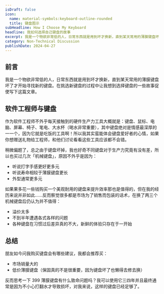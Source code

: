 ```yaml
---
isDraft: false
icon:
  name: material-symbols:keyboard-outline-rounded
  title: 键盘图示
subHeadline: How I Choose My Keyboard
headline: 我如何选择自己键盘的故事
excerpt: 我是一个物欲非常低的人，日常东西就是用到坏才换新，直到某天常用的薄膜键盘坏了才开始寻找新的键盘。在挑选新键盘的过程中让我想到选择键盘的一些故事促使写下这篇文章。作为软件工程师不外乎每天接触到的硬件生产力工具大概就是：键盘、鼠标、电脑、屏幕、椅子、笔电、大水杯（喝水非常重要），其中键盘绝对是情感最深厚的一一个。
category: Non-Technical Discussion
publishDate: 2024-04-27
---
```


## 前言

我是一个物欲非常低的人，日常东西就是用到坏才换新，直到某天常用的薄膜键盘坏了才开始寻找新的键盘。在挑选新键盘的过程中让我想到选择键盘的一些故事促使写下这篇文章。

## 软件工程师与键盘

作为软件工程师不外乎每天接触到的硬件生产力工具大概就是：键盘、鼠标、电脑、屏幕、椅子、笔电、大水杯（喝水非常重要），其中键盘绝对是情感最深厚的一一个，因为它就是吃饭的工具啊！所以我其实蛮能体会键盘爱好者的心情，如果你想赠送礼物给工程师，和他们讨论看看这些工具应该都不会错。

稍微偏题了，总之由于键盘坏掉，我也好奇不同键盘对于生产力究竟有没有差，所以也买过几次「机械键盘」，原因不外乎是因为：

- 听说打字手感更好更多元
- 听说寿命相较于薄膜键盘更长
- 外型通常更多元

如果果多花一些钱购买一个美观耐用的键盘来提升效率那也是值得的，但在我的经历来说并非如此……反而察觉很多都是市场为了销售而包装的话术，在换了两三个机械键盘后仍认为并不值得：

- 溢价太多
- 不到半年遭遇各式各样的问题
- 各种键盘在习惯过后差异真的不大，新鲜的体验只存在于一开始

## 总结

朋友如今问我购买键盘会有哪些建议，我都会推荐买：

- 市场销量大的
- 低价薄膜键盘（保固真的不是很重要，因为键盘坏了也懒得去修去换）

反而思考一下 399 薄膜键盘有什么致命问题吗？我可以使用它三四年并且最终通常是因为不小心打翻水才导致损坏，对我来说，这样的键盘已经足够了。
